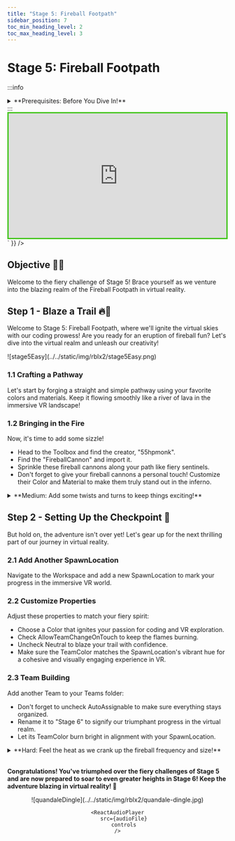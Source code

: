 ```yaml
---
title: "Stage 5: Fireball Footpath"
sidebar_position: 7
toc_min_heading_level: 2
toc_max_heading_level: 3
---
```



# Stage 5: Fireball Footpath

:::info
<details style={{border:'none'}}>
    <summary>**Prerequisites: Before You Dive In!**</summary>

    To embark on the fiery adventure of Stage 5: Fireball Footpath, you'll need to complete a series of exciting challenges to prepare yourself! Here's what you need to master before diving into the flames:

    **1. Intro**

    Get ready to ignite your coding journey with an introduction to the basics in VR!

    **2. Setup**

    Equip yourself with the essential tools and knowledge to navigate the Roblox world like a true coding champion!

    **3. Stage 1: Ascending Walls**

    Conquer the heights and sharpen your skills by scaling the walls of coding excellence in VR!

    **4. Stage 2: Sphere Stairs**

    Roll into the next stage of coding expertise as you ascend the spherical steps towards mastery in the virtual realm!

    **5. Stage 3: Plank Walkway**

    Roll into the next stage of coding expertise as you ascend the spherical steps towards mastery in the virtual realm!

    **6. Stage 4: KillBrick Path**

    Roll into the next stage of coding expertise as you ascend the spherical steps towards mastery in the virtual realm!

    **Once you've conquered these stages, you'll be ready to face the blazing inferno of Stage 5: Fireball Footpath! Are you prepared to dance through the flames and emerge victorious? Let's find out! 🌟🔥**
</details>
:::

<br  />

<div dangerouslySetInnerHTML={{
  __html: `
    <div style="padding:56.25% 0 0 0;position:relative;border:3px solid #47c621;">
      <iframe src="https://player.vimeo.com/video/952506259?h=128477a530" frameborder="0" allow="autoplay; fullscreen; picture-in-picture; clipboard-write" style="position:absolute;top:0;left:0;width:100%;height:100%;" title="Roblox Part 2 - Stage 5"></iframe>
    </div>
    <script src="https://player.vimeo.com/api/player.js"></script>
  `
}} />

## Objective 🧐🗿

Welcome to the fiery challenge of Stage 5! Brace yourself as we venture into the blazing realm of the Fireball Footpath in virtual reality.

## Step 1 - Blaze a Trail 🔥🏃

Welcome to Stage 5: Fireball Footpath, where we'll ignite the virtual skies with our coding prowess! Are you ready for an eruption of fireball fun? Let's dive into the virtual realm and unleash our creativity!

<div className='image-wrapper'>
    ![stage5Easy](../../static/img/rblx2/stage5Easy.png)
</div>

### 1.1 Crafting a Pathway

Let's start by forging a straight and simple pathway using your favorite colors and materials. Keep it flowing smoothly like a river of lava in the immersive VR landscape!

### 1.2 Bringing in the Fire

Now, it's time to add some sizzle!
- Head to the Toolbox and find the creator, "55hpmonk".
- Find the "FireballCannon" and import it.
- Sprinkle these fireball cannons along your path like fiery sentinels.
- Don't forget to give your fireball cannons a personal touch! Customize their Color and Material to make them truly stand out in the inferno.

<details>
    <summary>**Medium: Add some twists and turns to keep things exciting!**</summary>

    <div className='image-wrapper'>
        ![stage5Medium](../../static/img/rblx2/stage5Medium.png)
    </div>

    <br  />

    **1.1 Create a Path**

    Craft a pathway with twists and turns that will ignite your coding creativity in VR. Choose your colors and materials wisely to make it stand out in the virtual world!

    **1.2 Importing Parts**

    Now, let's add some heat with fireball cannons. Here's how:
    - Open the Toolbox and search for the creator "55hpmonk".
    - Import the "FireballCannon" Part.
    - Strategically place these cannons along your path.
    - Craft a pathway with twists and turns that will ignite your coding creativity in VR.
    - Choose your Color and Material wisely to make it stand out in the virtual world!
</details>

## Step 2 - Setting Up the Checkpoint 🚩

But hold on, the adventure isn't over yet! Let's gear up for the next thrilling part of our journey in virtual reality.

### 2.1 Add Another SpawnLocation

Navigate to the Workspace and add a new SpawnLocation to mark your progress in the immersive VR world.

### 2.2 Customize Properties

Adjust these properties to match your fiery spirit:
- Choose a Color that ignites your passion for coding and VR exploration.
- Check AllowTeamChangeOnTouch to keep the flames burning.
- Uncheck Neutral to blaze your trail with confidence.
- Make sure the TeamColor matches the SpawnLocation's vibrant hue for a cohesive and visually engaging experience in VR.

### 2.3 Team Building

Add another Team to your Teams folder:
- Don't forget to uncheck AutoAssignable to make sure everything stays organized.
- Rename it to "Stage 6" to signify our triumphant progress in the virtual realm.
- Let its TeamColor burn bright in alignment with your SpawnLocation.

<details>
    <summary>**Hard: Feel the heat as we crank up the fireball frequency and size!**</summary>

    **If you want more of a challenge by recreating the video yourself, follow these steps:**

    Welcome to Stage 5: Fireball Footpath, where things are heating up as we crank up the challenge! Get ready to feel the burn as we dial up the fireball frequency and size! Are you prepared to brave the flames and emerge victorious?

    **Description** 

    We are going to create a script that makes a part in Roblox shoot fireballs. The fireballs will be created at random times, move in a straight line, and explode when they touch a player. Here's what we want to accomplish: 

    **Step 1 - Create Fireballs:**
    
    The script will create new fireballs at random intervals. 

    **Step 2 - Move Fireballs:**
    
    Each fireball will move forward at a random speed. 

    **Step 3 - Explode on Touch:**
    
    If a fireball touches a player, it will explode and disappear. 

    **Step 4 - Remove Fireballs After Time:**
    
    Fireballs will automatically be removed after a short time if they don't touch anything. 

    By doing this, we will create an exciting effect where fireballs are continuously shot from a part, creating dynamic gameplay. 

    <br  />
    
    **Instructions and Code Logic**

    **Step 1 - Set Up the Starting Variables:**

    - Create a variable for the part by setting it to the `Parent` of the script. 

    - Get the `ServerStorage` and `Players` services from the game. 

    - Get the `Debris` service from the game to help remove items. 

    - Create a variable for the speed of the fireballs with a random value between 10 and 20. 

    - Create a variable for the time after which the fireballs will be removed (`removalTime`). 

    - Create a variable for the time between each fireball spawn with a random value between 1 and 5 (`spawnTime`). 

    - Create a variable for the color of the fireballs (`myBrickColor`). 

    **Step 2 - Create a Function:** 

    - Define a function named `createFireBall` to handle making new fireballs. 

    - Inside the function, create a new part and set it up to look like a fireball. 

    - Set the fireball's size to a random value between 2 and 5. 

    - Make the fireball's color neon red. 

    - Add a `BodyVelocity` to the fireball to make it move forward. 

    **Step 3 - Set Fireball Movement:**

    - Set the velocity of the fireball to make it move in the direction the part is facing, multiplied by the speed. 

    **Step 4 - Set Fireball Position:**

    - Set the position of the fireball to be just in front of the part. 

    **Step 5 - Handle Fireball Touch:**

    - Connect a function to the fireball's `Touched` event to check if it hits a player. 

    - If the fireball touches a player, create an explosion at the fireball's position and destroy the fireball. 

    **Step 6 - Remove Fireballs After Time:**

    - Use the `Debris` service to remove the fireball after the `removalTime`. 

    **Step 7 - Create Fireballs Continuously:**

    - Create a loop that runs forever using `while true do`. 

    - Inside the loop, call the `createFireBall` function to make a new fireball. 

    - Pause the loop for the `spawnTime` before creating the next fireball. 

    <br  />

    **Putting It All Together**

    - Start by setting up your part, services, and fireball properties. 

    - Define a function named `createFireBall` to handle making new fireballs. 

    - Inside the function, create a new fireball and set its properties. 

    - Set the fireball to move forward and check for player touches to cause explosions. 

    - Use the `Debris` service to remove fireballs after a short time. 

    - Create an infinite loop to keep making new fireballs at random intervals. 

    {/* <br  />

    **Extra Points Challenge:**
    
    Feeling fired up for a challenge? Duplicate your completed script and apply it to the remaining fireball cannons. Can you conquer this Stage solo, without any help from your Code Coach? It's time to put your coding skills to the test and aim for that flawless performance!

    But remember, even the bravest adventurers may need a guiding hand along the way. If you require assistance, don't hesitate to reach out to your Code Coach for support. However, if you're able to tackle this challenge independently, you'll earn some serious coding accolades!

    So, gear up, intrepid coders, and get ready to conquer the blazing fireball barrage of **Stage 5 - Hard**! Your coding journey awaits! 🚀💻 */}
</details>

<br  />

**Congratulations! You've triumphed over the fiery challenges of Stage 5 and are now prepared to soar to even greater heights in Stage 6! Keep the adventure blazing in virtual reality! 🌟**

<div align='center'>
    ![quandaleDingle](../../static/img/rblx2/quandale-dingle.jpg)

    <ReactAudioPlayer
        src={audioFile}
        controls
    />
</div>
